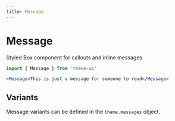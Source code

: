 ```yaml
---
title: Message
---
```


# Message

Styled Box component for callouts and inline messages

```js
import { Message } from 'theme-ui'
```

```jsx live=true
<Message>This is just a message for someone to read</Message>
```

## Variants

Message variants can be defined in the `theme.messages` object.
